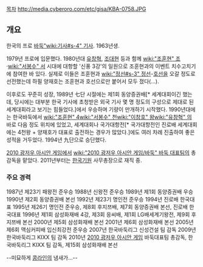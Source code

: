[[목차]]
http://media.cyberoro.com/etc/gisa/KBA-0758.JPG

== 개요 ==

한국의 프로 [[바둑]][["wiki:기사#s-4" 기사]]. 1963년생.

1979년 프로에 입문했다. 1980년대 [[유창혁]], [[조대현]] 등과 함께 [[wiki:"조훈현" 조]]·[[wiki:"서봉수" 서]] 시대에 대항할 '신풍 3강'의 일원으로 조훈현과의 이벤트 치수고치기에 참여한 바 있다. 실제로 이들은 조훈현과 [[wiki:"정선#s-3" 정선]]-[[호선]]을 오갈 정도로 선전했는데 하필 양재호는 조훈현과 호선으로만 붙어서 모두 졌다(...).

이후로도 꾸준히 성장, 1989년 七단 시절에는 제1회 동양증권배[* 세계대회이긴 했는데, 당시에는 대부분 한국 기사에 초청받은 외국 기사 몇 명 정도의 구성으로 제대로 된 세계대회라고 보기는 힘들었다.]에서 우승하며 기량이 만개하기 시작했다. 1990년대에는 한국바둑에서 [[wiki:"조훈현" 4]][[wiki:"서봉수" 천]][[wiki:"이창호" 왕]][[wiki:"유창혁" 의]] 바로 다음 정도 위치에 있었고, 세계대회나 국가대항전[* 국가대항전인 진로배 세계대회에는 4천왕 + 양재호가 대표로 출전하는 경우가 많았다.]에도 여러 차례 진출하여 좋은 성적을 거두었다. 1994년 九단으로 승단했다.

[[2010 광저우 아시안 게임]]에서 [[wiki:"2010 광저우 아시안 게임/바둑" 바둑 대표팀]]의 총감독을 맡았다. 2011년부터는 [[한국기원]] 사무총장으로 재직 중.

=== 주요 경력 ===
1987년 제23기 패왕전 준우승
1988년 신왕전 준우승
1989년 제1회 동양증권배 우승
1990년 제2회 동양증권배 본선
1992년 제23기 명인전 준우승
1994년 진로배 한국대표
1995년 제26기 명인전 준우승, 제8회 후지쯔배, 제7회 동양증권배 본선, 진로배 한국대표
1996년 제1회 삼성화재배 4강, 제3회 응씨배, 제1회 LG배세계기왕전, 제9회 후지쯔배 본선
2000년 제5회 삼성화재배 본선
2001년 제6회 삼성화재배 본선
2005년 제6회 맥심커피배 입신최강전 준우승
2007년 한국바둑리그 신성건설 팀 감독
2009년 한국바둑리그 KIXX 팀 감독
2010년 [[2010 광저우 아시안 게임]] 바둑대표팀 총감독, 한국바둑리그 KIXX 팀 감독, 제15회 삼성화재배 본선

--미묘하게 [[콩라인]]의 냄새가...--
